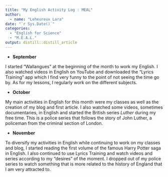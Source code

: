 ```yaml
---
title: "My English Activity Log : MEAL"
author:
  - name: "Leheureux Lara" 
date: "`r Sys.Date()`"
categories:
  - "English for Science"
  - "M.E.A.L."
output: distill::distill_article
---
```


* **September**

I started "Wallangues" at the beginning of the month to work my English. I also watched videos in English on YouTube and downloaded the "Lyrics Training" app which I find very funny to the point of not seeing the time go by. As for my lessons, I regularly work on the different subjects. 

* **October** 

My main activities in English for this month were my classes as well as the creation of my blog and first article. I also watched some videos, sometimes documentaries, in English and started the British series *Luther* during my free time. This is a police series that follows the story of John Luther, a policeman from the criminal section of London. 

* **November** 

To diversify my activities in English while continuing to work on my classes and blog, I started reading the first volume of the famous Harry Potter saga in English. I also continued to use Lyrics Training and watch videos and series according to my "desires" of the moment. I dropped out of my police series to watch something that is more related to the history of England that I am very attracted to. 



